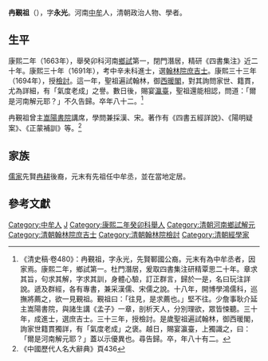 '''冉覲祖'''（{{bd|1637年||1718年||Ran}}），字'''永光'''。河南[[中牟|中牟]]人，清朝政治人物、學者。

== 生平 ==
康熙二年（1663年），舉癸卯科河南[[鄉試|鄉試]]第一，閉門潛居，精研《四書集注》近二十年。康熙三十年（1691年），考中辛未科進士，選[[翰林院|翰林院]][[庶吉士|庶吉士]]。康熙三十三年（1694年），授[[檢討|檢討]]。這一年，聖祖遍試翰林，御[[西暖閣|西暖閣]]，對其詢問家世、籍貫，尤為詳細，有「氣度老成」之譽。數日後，賜宴[[瀛臺|瀛臺]]，聖祖還能相認，問道：「爾是河南解元耶？」不久告歸。卒年八十二。<ref>《清史稿·卷480》：冉覲祖，字永光，先賢鄆國公裔。元末有為中牟丞者，因家焉。康熙二年，鄉試第一。杜門潛居，爰取四書集注研精覃思二十年。章求其旨，句求其解，字求其訓，身體心驗，訂正群言，歸於一是，名曰玩注詳說。遞及群經，各有專書，兼采漢儒、宋儒之說。十八年，開博學鴻儒科，巡撫將薦之，欲一見覲祖。覲祖曰：「往見，是求薦也。」堅不往。少詹事耿介延主嵩陽書院，與諸生講《孟子》一章，剖析天人，分別理欲，眾皆悚聽。三十年，成進士，選庶吉士。三十三年，授檢討。是歲聖祖遍試翰林，御西暖閣，詢家世籍貫獨詳，有「氣度老成」之褒。越日，賜宴瀛臺，上獨識之，曰：「爾是河南解元耶？」蓋以示優異也。尋告歸。卒，年八十有二。</ref>

冉覲祖曾主[[嵩陽書院|嵩陽書院]]講席，學問兼採漢、宋。著作有《四書五經詳說》、《陽明疑案》、《正蒙補訓》等。<ref>《中國歷代人名大辭典》頁436</ref>

== 家族 ==
[[儒家|儒家]]先賢[[冉耕|冉耕]]後裔，元末有先祖任中牟丞，並在當地定居。

==參考文獻==
{{reflist}}

{{康熙三十年辛未科殿試金榜}}

{{Authority control}}

{{DEFAULTSORT:Ran冉}}

[[Category:中牟人|Category:中牟人]]
[[Category:冉姓|J]]
[[Category:康熙二年癸卯科舉人|Category:康熙二年癸卯科舉人]]
[[Category:清朝河南鄉試解元|Category:清朝河南鄉試解元]]
[[Category:清朝翰林院庶吉士|Category:清朝翰林院庶吉士]]
[[Category:清朝翰林院檢討|Category:清朝翰林院檢討]]
[[Category:清朝經學家|Category:清朝經學家]]